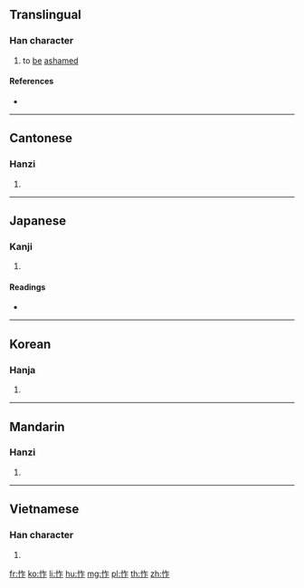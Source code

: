 {{character info/new}}
==Translingual==

===Han character===
{{Han char|rn=61|rad=心|as=05|sn=8|four=98011|canj=POS|ids=⿰忄乍}}

# to [[be]] [[ashamed]]

====References====
* {{Han ref|kx=0379.160|dkj=10430|dj=0707.240|hdz=42286.060|uh=600D|ud=24589|bh=CCA9|bd=52393}}

----

==Cantonese==

===Hanzi===
{{yue-hanzi|jyut=[[zok6]]|y=jok6}}

# {{defn|lang=yue|sort=心05}}

----

==Japanese==

===Kanji===
{{ja-kanji|grade=|rs=心05}}

# {{defn|lang=ja|sort=心05}}

====Readings====
* {{ja-readings|on=[[さく]] (saku), [[ざく]] (zaku), [[さ]] (sa), [[じゃ]] (ja)|kun=[[はじる]] (hajiru)}}

----

==Korean==

===Hanja===
{{ko-hanja|hangeul=작|eumhun=|rv=jak|mr=chak|y=cak}}

# {{defn|lang=ko|sort=心05}}

----

==Mandarin==

===Hanzi===
{{cmn-hanzi|pin=[[zuò]] ([[zuo4]])|wg=tso<sup>4</sup>}}

# {{defn|lang=cmn|sort=心05}}

----

==Vietnamese==

===Han character===
{{vi-readings|rs=心05|hanviet=tạc}}

# {{defn|lang=vi|sort=心05}}

[[fr:怍]]
[[ko:怍]]
[[li:怍]]
[[hu:怍]]
[[mg:怍]]
[[pl:怍]]
[[th:怍]]
[[zh:怍]]